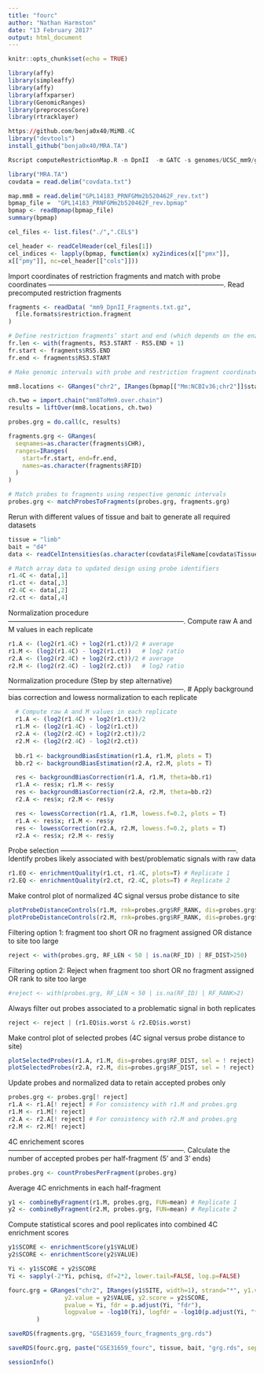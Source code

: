 ```yaml
---
title: "fourc"
author: "Nathan Harmston"
date: "13 February 2017"
output: html_document
---
```


```r
knitr::opts_chunk$set(echo = TRUE)

library(affy)
library(simpleaffy)
library(affy)
library(affxparser)
library(GenomicRanges)
library(preprocessCore)
library(rtracklayer)
```

```r
https://github.com/benja0x40/MiMB.4C
library("devtools")
install_github("benja0x40/MRA.TA")

Rscript computeRestrictionMap.R -n DpnII  -m GATC -s genomes/UCSC_mm9/genome.fa.gz -i mm9 -r Processed_Data/mm9_restriction_map
```

```r
library("MRA.TA")
covdata = read.delim("covdata.txt")

map.mm8 = read.delim("GPL14183_PRNFGMm2b520462F_rev.txt")
bpmap_file =  "GPL14183_PRNFGMm2b520462F_rev.bpmap"
bpmap <- readBpmap(bpmap_file)
summary(bpmap)

cel_files <- list.files("./",".CEL$")

cel_header <- readCelHeader(cel_files[1])
cel_indices <- lapply(bpmap, function(x) xy2indices(x[["pmx"]],  
x[["pmy"]], nc=cel_header[["cols"]]))
```

Import coordinates of restriction fragments and match with probe coordinates
-----------------------------------------------------------------------------.
Read precomputed restriction fragments
```r
fragments <- readData( "mm9_DpnII_Fragments.txt.gz",
  file.formats$restriction.fragment
)

# Define restriction fragments’ start and end (which depends on the enzyme)
fr.len <- with(fragments, RS3.START - RS5.END + 1)
fr.start <- fragments$RS5.END
fr.end <- fragments$RS3.START

# Make genomic intervals with probe and restriction fragment coordinates

mm8.locations <- GRanges("chr2", IRanges(bpmap[["Mm:NCBIv36;chr2"]]$startpos, width=nchar(bpmap[["Mm:NCBIv36;chr2"]]$probeseq)), strand="*")

ch.two = import.chain("mm8ToMm9.over.chain")
results = liftOver(mm8.locations, ch.two)

probes.grg = do.call(c, results)

fragments.grg <- GRanges(
  seqnames=as.character(fragments$CHR),
  ranges=IRanges(
    start=fr.start, end=fr.end,
    names=as.character(fragments$RFID)
  )
)

# Match probes to fragments using respective genomic intervals
probes.grg <- matchProbesToFragments(probes.grg, fragments.grg)
```

Rerun with different values of tissue and bait to generate all required datasets

```r
tissue = "limb"
bait = "d4"
data <- readCelIntensities(as.character(covdata$FileName[covdata$Tissue==tissue & covdata$Bait==bait]), cel_indices[["Mm:NCBIv36;chr2"]])

# Match array data to updated design using probe identifiers
r1.4C <- data[,1]
r1.ct <- data[,3]
r2.4C <- data[,2]
r2.ct <- data[,4]
```

Normalization procedure
-----------------------------------------------------------------------------.
Compute raw A and M values in each replicate

```r
r1.A <- (log2(r1.4C) + log2(r1.ct))/2 # average
r1.M <- (log2(r1.4C) - log2(r1.ct))   # log2 ratio
r2.A <- (log2(r2.4C) + log2(r2.ct))/2 # average
r2.M <- (log2(r2.4C) - log2(r2.ct))   # log2 ratio
```

Normalization procedure (Step by step alternative)
-----------------------------------------------------------------------------.
# Apply background bias correction and lowess normalization to each replicate
```r
  # Compute raw A and M values in each replicate
  r1.A <- (log2(r1.4C) + log2(r1.ct))/2
  r1.M <- (log2(r1.4C) - log2(r1.ct))
  r2.A <- (log2(r2.4C) + log2(r2.ct))/2
  r2.M <- (log2(r2.4C) - log2(r2.ct))
  
  bb.r1 <- backgroundBiasEstimation(r1.A, r1.M, plots = T)
  bb.r2 <- backgroundBiasEstimation(r2.A, r2.M, plots = T)

  res <- backgroundBiasCorrection(r1.A, r1.M, theta=bb.r1)
  r1.A <- res$x; r1.M <- res$y
  res <- backgroundBiasCorrection(r2.A, r2.M, theta=bb.r2)
  r2.A <- res$x; r2.M <- res$y

  res <- lowessCorrection(r1.A, r1.M, lowess.f=0.2, plots = T)
  r1.A <- res$x; r1.M <- res$y
  res <- lowessCorrection(r2.A, r2.M, lowess.f=0.2, plots = T)
  r2.A <- res$x; r2.M <- res$y
```
Probe selection
-----------------------------------------------------------------------------.
Identify probes likely associated with best/problematic signals with raw data
```r
r1.EQ <- enrichmentQuality(r1.ct, r1.4C, plots=T) # Replicate 1
r2.EQ <- enrichmentQuality(r2.ct, r2.4C, plots=T) # Replicate 2
```


Make control plot of normalized 4C signal versus probe distance to site
```r
plotProbeDistanceControls(r1.M, rnk=probes.grg$RF_RANK, dis=probes.grg$RF_DIST, dlim=c(-1500, 1500), QF=r1.EQ)
plotProbeDistanceControls(r2.M, rnk=probes.grg$RF_RANK, dis=probes.grg$RF_DIST, dlim=c(-1500, 1500), QF=r2.EQ)
```

Filtering option 1:
fragment too short OR no fragment assigned OR distance to site too large
```r
reject <- with(probes.grg, RF_LEN < 50 | is.na(RF_ID) | RF_DIST>250)
```

Filtering option 2:
Reject when fragment too short OR no fragment assigned OR rank to site too large
```r
#reject <- with(probes.grg, RF_LEN < 50 | is.na(RF_ID) | RF_RANK>2)
```

Always filter out probes associated to a problematic signal in both replicates
```r
reject <- reject | (r1.EQ$is.worst & r2.EQ$is.worst)
```

Make control plot of selected probes (4C signal versus probe distance to site)
```r
plotSelectedProbes(r1.A, r1.M, dis=probes.grg$RF_DIST, sel = ! reject)
plotSelectedProbes(r2.A, r2.M, dis=probes.grg$RF_DIST, sel = ! reject)
```

Update probes and normalized data to retain accepted probes only
```r
probes.grg <- probes.grg[! reject]
r1.A <- r1.A[! reject] # For consistency with r1.M and probes.grg
r1.M <- r1.M[! reject]
r2.A <- r2.A[! reject] # For consistency with r2.M and probes.grg
r2.M <- r2.M[! reject]
```

4C enrichement scores
-----------------------------------------------------------------------------.
Calculate the number of accepted probes per half-fragment (5’ and 3’ ends)
```r
probes.grg <- countProbesPerFragment(probes.grg) 
```

Average 4C enrichments in each half-fragment
```r
y1 <- combineByFragment(r1.M, probes.grg, FUN=mean) # Replicate 1
y2 <- combineByFragment(r2.M, probes.grg, FUN=mean) # Replicate 2
```
Compute statistical scores and pool replicates into combined 4C enrichment scores

```r
y1$SCORE <- enrichmentScore(y1$VALUE)
y2$SCORE <- enrichmentScore(y2$VALUE)

Yi <- y1$SCORE + y2$SCORE
Yi <- sapply(-2*Yi, pchisq, df=2*2, lower.tail=FALSE, log.p=FALSE)

fourc.grg = GRanges("chr2", IRanges(y1$SITE, width=1), strand="*", y1.value = y1$VALUE, y1.score = y1$SCORE,
                y2.value = y2$VALUE, y2.score = y2$SCORE,
                pvalue = Yi, fdr = p.adjust(Yi, "fdr"),
                logpvalue = -log10(Yi), logfdr = -log10(p.adjust(Yi, "fdr")), id=y1$RF_ID
        )
```

```r
saveRDS(fragments.grg, "GSE31659_fourc_fragments_grg.rds")

saveRDS(fourc.grg, paste("GSE31659_fourc", tissue, bait, "grg.rds", sep="_"))

```



```r
sessionInfo()
```
